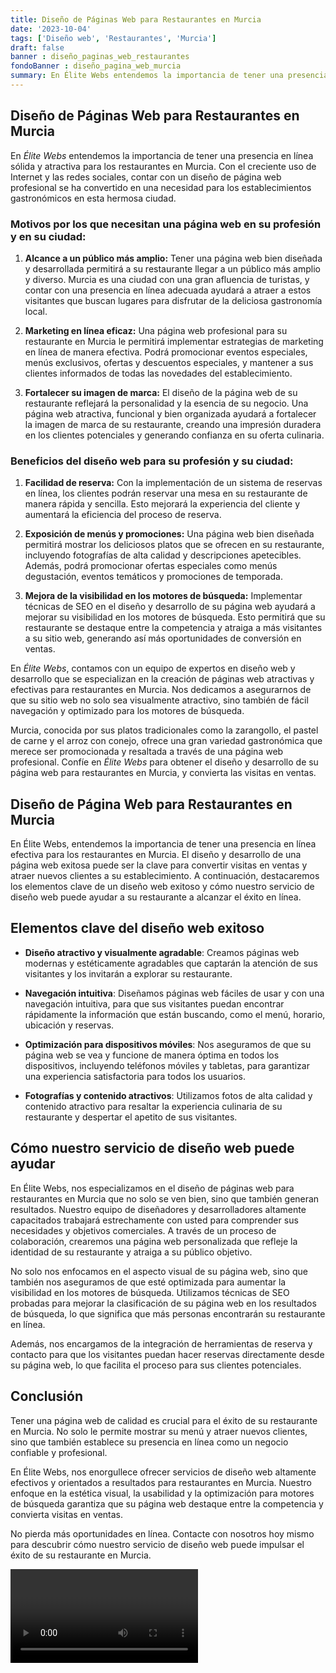 ```yaml
---
title: Diseño de Páginas Web para Restaurantes en Murcia
date: '2023-10-04'
tags: ['Diseño web', 'Restaurantes', 'Murcia']
draft: false
banner : diseño_paginas_web_restaurantes
fondoBanner : diseño_pagina_web_murcia
summary: En Élite Webs entendemos la importancia de tener una presencia en línea sólida y atractiva para los restaurantes en Murcia. Con el creciente uso de Internet y las redes sociales, contar con un diseño de página web profesional se ha convertido en una necesidad para los establecimientos gastronómicos en esta hermosa ciudad.
---
```


## Diseño de Páginas Web para Restaurantes en Murcia

En *Élite Webs* entendemos la importancia de tener una presencia en línea sólida y atractiva para los restaurantes en Murcia. Con el creciente uso de Internet y las redes sociales, contar con un diseño de página web profesional se ha convertido en una necesidad para los establecimientos gastronómicos en esta hermosa ciudad.

### Motivos por los que necesitan una página web en su profesión y en su ciudad:

1. **Alcance a un público más amplio:** Tener una página web bien diseñada y desarrollada permitirá a su restaurante llegar a un público más amplio y diverso. Murcia es una ciudad con una gran afluencia de turistas, y contar con una presencia en línea adecuada ayudará a atraer a estos visitantes que buscan lugares para disfrutar de la deliciosa gastronomía local.

2. **Marketing en línea eficaz:** Una página web profesional para su restaurante en Murcia le permitirá implementar estrategias de marketing en línea de manera efectiva. Podrá promocionar eventos especiales, menús exclusivos, ofertas y descuentos especiales, y mantener a sus clientes informados de todas las novedades del establecimiento.

3. **Fortalecer su imagen de marca:** El diseño de la página web de su restaurante reflejará la personalidad y la esencia de su negocio. Una página web atractiva, funcional y bien organizada ayudará a fortalecer la imagen de marca de su restaurante, creando una impresión duradera en los clientes potenciales y generando confianza en su oferta culinaria.

### Beneficios del diseño web para su profesión y su ciudad:

1. **Facilidad de reserva:** Con la implementación de un sistema de reservas en línea, los clientes podrán reservar una mesa en su restaurante de manera rápida y sencilla. Esto mejorará la experiencia del cliente y aumentará la eficiencia del proceso de reserva.

2. **Exposición de menús y promociones:** Una página web bien diseñada permitirá mostrar los deliciosos platos que se ofrecen en su restaurante, incluyendo fotografías de alta calidad y descripciones apetecibles. Además, podrá promocionar ofertas especiales como menús degustación, eventos temáticos y promociones de temporada.

3. **Mejora de la visibilidad en los motores de búsqueda:** Implementar técnicas de SEO en el diseño y desarrollo de su página web ayudará a mejorar su visibilidad en los motores de búsqueda. Esto permitirá que su restaurante se destaque entre la competencia y atraiga a más visitantes a su sitio web, generando así más oportunidades de conversión en ventas.

En *Élite Webs*, contamos con un equipo de expertos en diseño web y desarrollo que se especializan en la creación de páginas web atractivas y efectivas para restaurantes en Murcia. Nos dedicamos a asegurarnos de que su sitio web no solo sea visualmente atractivo, sino también de fácil navegación y optimizado para los motores de búsqueda.

Murcia, conocida por sus platos tradicionales como la zarangollo, el pastel de carne y el arroz con conejo, ofrece una gran variedad gastronómica que merece ser promocionada y resaltada a través de una página web profesional. Confíe en *Élite Webs* para obtener el diseño y desarrollo de su página web para restaurantes en Murcia, y convierta las visitas en ventas.

<GifSeo />

<Cta />

## Diseño de Página Web para Restaurantes en Murcia

En Élite Webs, entendemos la importancia de tener una presencia en línea efectiva para los restaurantes en Murcia. El diseño y desarrollo de una página web exitosa puede ser la clave para convertir visitas en ventas y atraer nuevos clientes a su establecimiento. A continuación, destacaremos los elementos clave de un diseño web exitoso y cómo nuestro servicio de diseño web puede ayudar a su restaurante a alcanzar el éxito en línea.

## Elementos clave del diseño web exitoso

- **Diseño atractivo y visualmente agradable**: Creamos páginas web modernas y estéticamente agradables que captarán la atención de sus visitantes y los invitarán a explorar su restaurante.

- **Navegación intuitiva**: Diseñamos páginas web fáciles de usar y con una navegación intuitiva, para que sus visitantes puedan encontrar rápidamente la información que están buscando, como el menú, horario, ubicación y reservas.

- **Optimización para dispositivos móviles**: Nos aseguramos de que su página web se vea y funcione de manera óptima en todos los dispositivos, incluyendo teléfonos móviles y tabletas, para garantizar una experiencia satisfactoria para todos los usuarios.

- **Fotografías y contenido atractivos**: Utilizamos fotos de alta calidad y contenido atractivo para resaltar la experiencia culinaria de su restaurante y despertar el apetito de sus visitantes.

## Cómo nuestro servicio de diseño web puede ayudar

En Élite Webs, nos especializamos en el diseño de páginas web para restaurantes en Murcia que no solo se ven bien, sino que también generan resultados. Nuestro equipo de diseñadores y desarrolladores altamente capacitados trabajará estrechamente con usted para comprender sus necesidades y objetivos comerciales. A través de un proceso de colaboración, crearemos una página web personalizada que refleje la identidad de su restaurante y atraiga a su público objetivo.

No solo nos enfocamos en el aspecto visual de su página web, sino que también nos aseguramos de que esté optimizada para aumentar la visibilidad en los motores de búsqueda. Utilizamos técnicas de SEO probadas para mejorar la clasificación de su página web en los resultados de búsqueda, lo que significa que más personas encontrarán su restaurante en línea.

Además, nos encargamos de la integración de herramientas de reserva y contacto para que los visitantes puedan hacer reservas directamente desde su página web, lo que facilita el proceso para sus clientes potenciales.

## Conclusión

Tener una página web de calidad es crucial para el éxito de su restaurante en Murcia. No solo le permite mostrar su menú y atraer nuevos clientes, sino que también establece su presencia en línea como un negocio confiable y profesional.

En Élite Webs, nos enorgullece ofrecer servicios de diseño web altamente efectivos y orientados a resultados para restaurantes en Murcia. Nuestro enfoque en la estética visual, la usabilidad y la optimización para motores de búsqueda garantiza que su página web destaque entre la competencia y convierta visitas en ventas.

No pierda más oportunidades en línea. Contacte con nosotros hoy mismo para descubrir cómo nuestro servicio de diseño web puede impulsar el éxito de su restaurante en Murcia.

<Video />

<CtaBot job='Restaurantes' city='Murcia'/>

<Gmaps query='Murcia+españa+maps' />